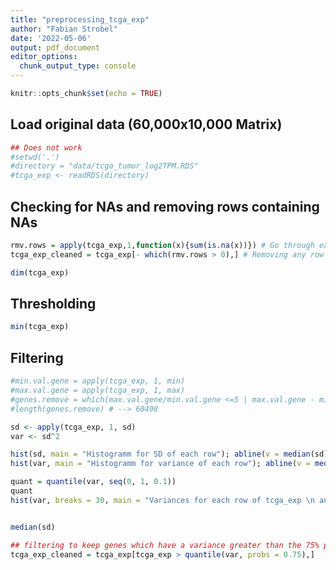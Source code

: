 ```yaml
---
title: "preprocessing_tcga_exp"
author: "Fabian Strobel"
date: '2022-05-06'
output: pdf_document
editor_options: 
  chunk_output_type: console
---
```


```r
knitr::opts_chunk$set(echo = TRUE)
```

## Load original data (60,000x10,000 Matrix)
```r
## Does not work
#setwd('.')
#directory = "data/tcga_tumor_log2TPM.RDS"
#tcga_exp <- readRDS(directory)
```

## Checking for NAs and removing rows containing NAs
```r
rmv.rows = apply(tcga_exp,1,function(x){sum(is.na(x))}) # Go through each row and sum up all missing values
tcga_exp_cleaned = tcga_exp[- which(rmv.rows > 0),] # Removing any row with 1 or more missing values

dim(tcga_exp)
```

## Thresholding
```r
min(tcga_exp)
```

## Filtering
```r
#min.val.gene = apply(tcga_exp, 1, min)
#max.val.gene = apply(tcga_exp, 1, max)
#genes.remove = which(max.val.gene/min.val.gene <=5 | max.val.gene - min.val.gene <= 500)
#length(genes.remove) # --> 60498
```

```r
sd <- apply(tcga_exp, 1, sd)
var <- sd^2

hist(sd, main = "Histogramm for SD of each row"); abline(v = median(sd), col = "red")
hist(var, main = "Histogramm for variance of each row"); abline(v = median(var), col = "red")

quant = quantile(var, seq(0, 1, 0.1)) 
quant
hist(var, breaks = 30, main = "Variances for each row of tcga_exp \n and quantiles in 10 % steps"); abline(v = quant, col = "red", lty = 2)


median(sd)

## filtering to keep genes which have a variance greater than the 75% percentile
tcga_exp_cleaned = tcga_exp[tcga_exp > quantile(var, probs = 0.75),] 
```

